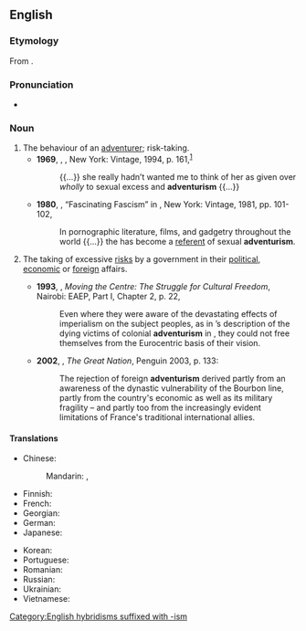 ==English==

===Etymology===
From {{suffix|en|adventure|ism}}.

===Pronunciation===
* {{a|UK}} {{IPA|en|/ədˈvɛn(t)ʃəɹɪz(ə)m/}}

===Noun===
{{en-noun|~}}

# The behaviour of an [[adventurer]]; risk-taking. {{defdate|from 19th c.}}
#* '''1969''', {{w|Philip Roth}}, ''{{w|Portnoy's Complaint|Portnoy’s Complaint}}'', New York: Vintage, 1994, p. 161,<sup>[https://archive.org/details/portnoyscomplain00roth_0]</sup>
#*: {{...}} she really hadn’t wanted me to think of her as given over ''wholly'' to sexual excess and '''adventurism''' {{...}}
#* '''1980''', {{w|Susan Sontag}}, “Fascinating Fascism” in ''{{w|Under the Sign of Saturn}}'', New York: Vintage, 1981, pp. 101-102,
#*: In pornographic literature, films, and gadgetry throughout the world {{...}} the {{w|Schutzstaffel|SS}} has become a [[referent]] of sexual '''adventurism'''.
# {{lb|en|politics}} The taking of excessive [[risk]]s by a government in their [[political]], [[economic]] or [[foreign]] affairs. {{defdate|from 20th c.}}
#* '''1993''', {{w|Ngũgĩ wa Thiong'o|Ngũgĩ wa Thiong’o}}, ''Moving the Centre: The Struggle for Cultural Freedom'', Nairobi: EAEP, Part I, Chapter 2, p. 22,
#*: Even where they were aware of the devastating effects of imperialism on the subject peoples, as in {{w|Joseph Conrad|Conrad}}’s description of the dying victims of colonial '''adventurism''' in ''{{w|Heart of Darkness}}'', they could not free themselves from the Eurocentric basis of their vision.
#* '''2002''', {{w|Colin Jones (historian)|Colin Jones}}, ''The Great Nation'', Penguin 2003, p. 133:
#*: The rejection of foreign '''adventurism''' derived partly from an awareness of the dynastic vulnerability of the Bourbon line, partly from the country's economic as well as its military fragility – and partly too from the increasingly evident limitations of France's traditional international allies.

====Translations====
{{trans-top|policy led by excessive risk taking}}
* Chinese:
*: Mandarin: {{t+|cmn|冒險主義|sc=Hani}}, {{t+|cmn|冒险主义|tr=màoxiǎnzhǔyì|sc=Hani}}
* Finnish: {{t|fi|seikkailupolitiikka}}
* French: {{t+|fr|aventurisme|m}}
* Georgian: {{t|ka|ავანტიურიზმი}}
* German: {{t|de|Abenteurertum|n}}
* Japanese: {{t|ja|冒険主義|tr=ぼうけんしゅぎ, bōkenshugi|sc=Jpan}}
{{trans-mid}}
* Korean: {{t+|ko|모험주의|sc=Kore}}
* Portuguese: {{t|pt|aventurismo|m}}
* Romanian: {{t+|ro|aventurism|n}}
* Russian: {{t+|ru|авантюри́зм|m}}
* Ukrainian: {{t+|uk|авантюри́зм|m|sc=Cyrl}}
* Vietnamese: {{t|vi|chủ nghĩa mạo hiểm}}
{{trans-bottom}}

[[Category:English hybridisms suffixed with -ism]]